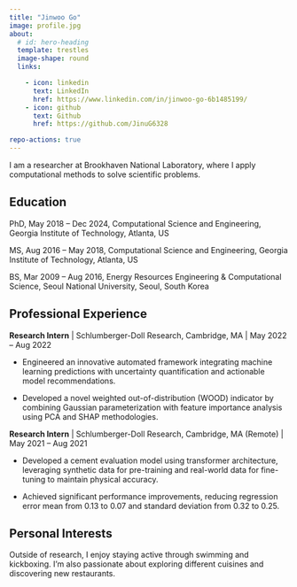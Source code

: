 ```yaml
---
title: "Jinwoo Go"
image: profile.jpg
about:
  # id: hero-heading
  template: trestles
  image-shape: round
  links:

    - icon: linkedin
      text: LinkedIn
      href: https://www.linkedin.com/in/jinwoo-go-6b1485199/
    - icon: github
      text: Github
      href: https://github.com/JinuG6328

repo-actions: true
---
```


<!-- ::: {#hero-heading} -->

I am a researcher at Brookhaven National Laboratory, where I apply computational methods to solve scientific problems.


## Education
PhD,  May 2018 -- Dec 2024, Computational Science and Engineering, Georgia Institute of Technology, Atlanta, US <br>

MS,  Aug 2016 -- May 2018, Computational Science and Engineering, Georgia Institute of Technology, Atlanta, US <br>

BS,  Mar 2009 -- Aug 2016, Energy Resources Engineering & Computational Science, Seoul National University, Seoul, South Korea


## Professional Experience
**Research Intern** | Schlumberger-Doll Research, Cambridge, MA | May 2022 -- Aug 2022 <br>

 - Engineered an innovative automated framework integrating machine learning predictions with uncertainty quantification and actionable model recommendations. <br>

 - Developed a novel weighted out-of-distribution (WOOD) indicator by combining Gaussian parameterization with feature importance analysis using PCA and SHAP methodologies. <br>

**Research Intern** | Schlumberger-Doll Research, Cambridge, MA (Remote) | May 2021 -- Aug 2021 <br>

 - Developed a cement evaluation model using transformer architecture, leveraging synthetic data for pre-training and real-world data for fine-tuning to maintain physical accuracy. <br>

 - Achieved significant performance improvements, reducing regression error mean from 0.13 to 0.07 and standard deviation from 0.32 to 0.25. <br>


## Personal Interests
Outside of research, I enjoy staying active through swimming and kickboxing. 
I'm also passionate about exploring different cuisines and discovering new restaurants.

<!-- ::: -->


